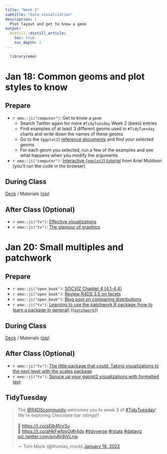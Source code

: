 ```yaml
---
title: "Week 2"
subtitle: "Data visualization"
description: |
  Plot layout and get to know a geom
output:
  distill::distill_article:
    toc: true
    toc_depth: 2
---
```


```r
  library(emo)
```

# Jan 18: Common geoms and plot styles to know

## Prepare

* `r emo::ji("computer")`: Get to know a `geom`
  * Search Twitter again for more `#TidyTuesday` Week 2 (bees) entries
  * Find examples of at least 3 different geoms used in `#TidyTuesday` charts and write down the names of these geoms
  * Go to the {`ggplot2`} [reference documents](https://ggplot2.tidyverse.org/reference/#section-geoms) and find your selected geoms
  * For each geom you selected, run a few of the examples and see what happens when you modify the arguments
* `r emo::ji("computer")`: [Interactive {`ggplot2`} tutorial](https://learn.themethodsection.com/tutorials/ggplot2/basics/) from Ariel Muldoon (you'll run the code in the browser)
  
  
## During Class

[Deck](https://ericpgreen.github.io/glhlth562/materials/dataviz3/dataviz3_deck.html) / Materials ([zip](https://www.dropbox.com/s/r3kkoveagn024a2/dataviz3.zip?dl=1))

## After Class (Optional)

* `r emo::ji("tv")`: [Effective visualizations](https://www.rstudio.com/resources/rstudioconf-2020/effective-visualizations/)
* `r emo::ji("tv")`: [The glamour of graphics](https://www.rstudio.com/resources/rstudioconf-2020/the-glamour-of-graphics/)

# Jan 20: Small multiples and patchwork

## Prepare

* `r emo::ji("open_book")`: [SOCVIZ Chapter 4 (4.1-4.4)](https://socviz.co/groupfacettx.html)
* `r emo::ji("open_book")`: [Review R4DS 3.5 on facets](https://r4ds.had.co.nz/data-visualisation.html#facets)
* `r emo::ji("open_book")`: [Blog post on comparing distributions](https://kieranhealy.org/blog/archives/2021/12/19/comparing-distributions/)
* `r emo::ji("tv")`: [Learning to use the patchwork R package (how to learn a package in general)](https://www.youtube.com/watch?v=2o1YDUKyhu0) ({[`patchwork`](https://patchwork.data-imaginist.com/articles/patchwork.html)})

## During Class

[Deck](https://ericpgreen.github.io/glhlth562/materials/dataviz4/dataviz4_deck.html) / Materials ([zip](https://www.dropbox.com/s/63sg2t4w472zswy/dataviz4.zip?dl=1))

## After Class (Optional)

* `r emo::ji("tv")`: [The little package that could: Taking visualizations to the next level with the scales package](https://www.rstudio.com/resources/rstudioconf-2020/the-little-package-that-could-taking-visualizations-to-the-next-level-with-the-scales-package/)
* `r emo::ji("tv")`: [Spruce up your ggplot2 visualizations with formatted text](https://www.rstudio.com/resources/rstudioconf-2020/spruce-up-your-ggplot2-visualizations-with-formatted-text/)



## TidyTuesday

<blockquote class="twitter-tweet"><p lang="en" dir="ltr">The <a href="https://twitter.com/R4DScommunity?ref_src=twsrc%5Etfw">@R4DScommunity</a> welcomes you to week 3 of <a href="https://twitter.com/hashtag/TidyTuesday?src=hash&amp;ref_src=twsrc%5Etfw">#TidyTuesday</a>! We&#39;re exploring Chocolate bar ratings!!<br><br>📁 <a href="https://t.co/sElb4fcv3u">https://t.co/sElb4fcv3u</a><br>📰 <a href="https://t.co/aHkFwfqyOj">https://t.co/aHkFwfqyOj</a><a href="https://twitter.com/hashtag/r4ds?src=hash&amp;ref_src=twsrc%5Etfw">#r4ds</a> <a href="https://twitter.com/hashtag/tidyverse?src=hash&amp;ref_src=twsrc%5Etfw">#tidyverse</a> <a href="https://twitter.com/hashtag/rstats?src=hash&amp;ref_src=twsrc%5Etfw">#rstats</a> <a href="https://twitter.com/hashtag/dataviz?src=hash&amp;ref_src=twsrc%5Etfw">#dataviz</a> <a href="https://t.co/emAV8jVLnw">pic.twitter.com/emAV8jVLnw</a></p>&mdash; Tom Mock (@thomas_mock) <a href="https://twitter.com/thomas_mock/status/1483236475370102787?ref_src=twsrc%5Etfw">January 18, 2022</a></blockquote> <script async src="https://platform.twitter.com/widgets.js" charset="utf-8"></script>


